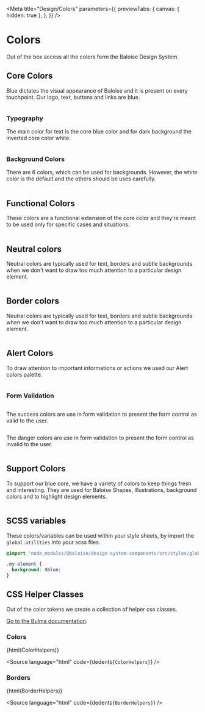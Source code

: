 
<Meta
  title="Design/Colors"
  parameters={{
    previewTabs: {
      canvas: { hidden: true },
    },
  }}
/>

# Colors

Out of the box access all the colors form the Baloise Design System.

## Core Colors

Blue dictates the visual appearance of Baloise and it is present on every touchpoint. Our logo, text, buttons and links are blue.

<bal-doc-app>
  <div class="columns">
    <bal-doc-color
      background
      class="column is-one-quarter"
      color="blue"
      hex-vars="#000d6e"
      description="Brand Color"
      inverted
    ></bal-doc-color>
  </div>
</bal-doc-app>

### Typography

The main color for text is the core blue color and for dark background the inverted core color white.

<bal-doc-app>
  <div class="columns">
    <bal-doc-color
      class="column is-one-quarter"
      color="blue"
      subject="Blue"
      hex-vars="#000d6e"
      scss-vars="$blue"
      description="Default Text"
      inverted
    ></bal-doc-color>
    <bal-doc-color
      class="column is-one-quarter"
      color="white"
      subject="White"
      hex-vars="#ffffff"
      scss-vars="$white"
      description="Inverted Text"
    ></bal-doc-color>
  </div>
</bal-doc-app>

### Background Colors

There are 6 colors, which can be used for backgrounds. However, the white color is the default and the others should be uses carefully.

<bal-doc-app>
  <div class="columns is-multiline">
    <bal-doc-color
      background
      class="column is-2"
      color="white"
      subject="White"
      hex-vars="#ffffff"
      scss-vars="$white"
      description="default"
    ></bal-doc-color>
    <bal-doc-color
      background
      class="column is-2"
      color="blue"
      subject="Blue"
      hex-vars="#000d6e"
      scss-vars="$blue"
      description="primary"
      inverted
    ></bal-doc-color>
    <bal-doc-color
      background
      class="column is-2"
      color="green"
      subject="Green"
      hex-vars="#94e3d4"
      scss-vars="$green"
      description=""
    ></bal-doc-color>
    <bal-doc-color
      background
      class="column is-2"
      color="purple"
      subject="Purple"
      hex-vars="#b8b2ff"
      scss-vars="$purple"
      description=""
    ></bal-doc-color>
    <bal-doc-color
      background
      class="column is-2"
      color="red"
      subject="Red"
      hex-vars="#ffaca6"
      scss-vars="$red"
      description=""
    ></bal-doc-color>
    <bal-doc-color
      background
      class="column is-2"
      color="yellow"
      subject="Yellow"
      hex-vars="#fae052"
      scss-vars="$yellow"
      description=""
    ></bal-doc-color>
  </div>
</bal-doc-app>

## Functional Colors

These colors are a functional extension of the core color and they’re meant to be used only for specific cases and situations.

<bal-doc-app>
  <div class="columns is-multiline">
    <bal-doc-color
      description="Pressed"
      background
      class="column is-2"
      color="blue-6"
      hex-vars="#313131"
      inverted
    ></bal-doc-color>
    <bal-doc-color
      description="Brand"
      background
      class="column is-2"
      color="blue-5"
      hex-vars="#747474"
      inverted
    ></bal-doc-color>
    <bal-doc-color
      description="Hover"
      background
      class="column is-2"
      color="blue-4"
      hex-vars="#b6b6b6"
      inverted
    ></bal-doc-color>
    <bal-doc-color
      description=""
      background
      class="column is-2"
      color="blue-3"
      hex-vars="#e8e8e8"
      inverted
    ></bal-doc-color>
    <bal-doc-color
      description="Hover Inverted"
      background
      class="column is-2"
      color="blue-2"
      hex-vars="#f6f6f6"
    ></bal-doc-color>
    <bal-doc-color description="" background class="column is-2" color="blue-1" hex-vars="#fafafa"></bal-doc-color>
  </div>
</bal-doc-app>

## Neutral colors

Neutral colors are typically used for text, borders and subtle backgrounds when we don't want to draw too much attention to a particular design element.

<bal-doc-app>
  <div class="columns is-multiline">
    <bal-doc-color background class="column is-2" color="grey-6" hex-vars="#313131" inverted></bal-doc-color>
    <bal-doc-color background class="column is-2" color="grey-5" hex-vars="#747474" inverted></bal-doc-color>
    <bal-doc-color background class="column is-2" color="grey-4" hex-vars="#b6b6b6"></bal-doc-color>
    <bal-doc-color background class="column is-2" color="grey-3" hex-vars="#e8e8e8"></bal-doc-color>
    <bal-doc-color background class="column is-2" color="grey-2" hex-vars="#f6f6f6"></bal-doc-color>
    <bal-doc-color background class="column is-2" color="grey-1" hex-vars="#fafafa"></bal-doc-color>
  </div>
</bal-doc-app>

## Border colors

Neutral colors are typically used for text, borders and subtle backgrounds when we don't want to draw too much attention to a particular design element.

<bal-doc-app>
  <div class="columns is-multiline">
    <bal-doc-color class="column is-4" color="blue" description="Border for focused form controls"></bal-doc-color>
    <bal-doc-color class="column is-4" color="grey-3" description="Border for form controls"></bal-doc-color>
    <bal-doc-color class="column is-4" color="grey-5" description="Not defined yet"></bal-doc-color>
  </div>
</bal-doc-app>

## Alert Colors

To draw attention to important informations or actions we used our Alert colors palette.

<bal-doc-app>
  <div class="columns is-multiline">
    <bal-doc-color description="$blue" background class="column is-2" color="primary" inverted></bal-doc-color>
    <bal-doc-color description="$purple" background class="column is-2" color="info" inverted></bal-doc-color>
    <bal-doc-color description="$green" background class="column is-2" color="success" inverted></bal-doc-color>
    <bal-doc-color description="$yellow" background class="column is-2" color="warning" inverted></bal-doc-color>
    <bal-doc-color description="$red" background class="column is-2" color="danger" inverted></bal-doc-color>
  </div>
</bal-doc-app>

### Form Validation

<bal-doc-app>
  <div class="columns is-multiline">
    <bal-doc-color description="Main valid color" class="column is-4" color="success-5" inverted></bal-doc-color>
    <bal-doc-color description="Main invalid color" class="column is-4" color="danger-5" inverted></bal-doc-color>
  </div>
</bal-doc-app>

The success colors are use in form validation to present the form control as valid to the user.

<bal-doc-app>
  <div class="columns is-multiline">
    <bal-doc-color class="column is-2" color="success-6" background inverted></bal-doc-color>
    <bal-doc-color class="column is-2" color="success-5" background inverted></bal-doc-color>
    <bal-doc-color class="column is-2" color="success-4" background></bal-doc-color>
    <bal-doc-color class="column is-2" color="success-3" background></bal-doc-color>
    <bal-doc-color class="column is-2" color="success-2" background></bal-doc-color>
    <bal-doc-color class="column is-2" color="success-1" background></bal-doc-color>
  </div>
</bal-doc-app>

The danger colors are use in form validation to present the form control as invalid to the user.

<bal-doc-app>
  <div class="columns is-multiline">
    <bal-doc-color class="column is-2" color="danger-6" background inverted></bal-doc-color>
    <bal-doc-color class="column is-2" color="danger-5" background inverted></bal-doc-color>
    <bal-doc-color class="column is-2" color="danger-4" background></bal-doc-color>
    <bal-doc-color class="column is-2" color="danger-3" background></bal-doc-color>
    <bal-doc-color class="column is-2" color="danger-2" background></bal-doc-color>
    <bal-doc-color class="column is-2" color="danger-1" background></bal-doc-color>
  </div>
</bal-doc-app>

## Support Colors

To support our blue core, we have a variety of colors to keep things fresh and interesting. They are used for Baloise Shapes, Illustrations, background colors and to highlight design elements.

<bal-doc-app>
  <div class="columns is-multiline">
    <bal-doc-color background class="column is-2" color="green-6" hex-vars="#1b5951" inverted></bal-doc-color>
    <bal-doc-color background class="column is-2" color="green-5" hex-vars="#00b28f" inverted></bal-doc-color>
    <bal-doc-color background class="column is-2" color="green-4" hex-vars="#21d9ac"></bal-doc-color>
    <bal-doc-color background class="column is-2" color="green-3" hex-vars="#94e3d4"></bal-doc-color>
    <bal-doc-color background class="column is-2" color="green-2" hex-vars="#cbf2ec"></bal-doc-color>
    <bal-doc-color background class="column is-2" color="green-1" hex-vars="#e9fbf7"></bal-doc-color>
  </div>
  <div class="columns is-multiline">
    <bal-doc-color background class="column is-2" color="purple-6" hex-vars="#6c2273" inverted></bal-doc-color>
    <bal-doc-color background class="column is-2" color="purple-5" hex-vars="#9f52cc" inverted></bal-doc-color>
    <bal-doc-color background class="column is-2" color="purple-4" hex-vars="#be82fa"></bal-doc-color>
    <bal-doc-color background class="column is-2" color="purple-3" hex-vars="#b8b2ff"></bal-doc-color>
    <bal-doc-color background class="column is-2" color="purple-2" hex-vars="#e1d9ff"></bal-doc-color>
    <bal-doc-color background class="column is-2" color="purple-1" hex-vars="#f9f3ff"></bal-doc-color>
  </div>
  <div class="columns is-multiline">
    <bal-doc-color background class="column is-2" color="red-6" hex-vars="#99172d" inverted></bal-doc-color>
    <bal-doc-color background class="column is-2" color="red-5" hex-vars="#d9304c" inverted></bal-doc-color>
    <bal-doc-color background class="column is-2" color="red-4" hex-vars="#ff596f"></bal-doc-color>
    <bal-doc-color background class="column is-2" color="red-3" hex-vars="#ffaca6"></bal-doc-color>
    <bal-doc-color background class="column is-2" color="red-2" hex-vars="#ffd7d7"></bal-doc-color>
    <bal-doc-color background class="column is-2" color="red-1" hex-vars="#ffeef1"></bal-doc-color>
  </div>
  <div class="columns is-multiline">
    <bal-doc-color background class="column is-2" color="yellow-6" hex-vars="#b24a00" inverted></bal-doc-color>
    <bal-doc-color background class="column is-2" color="yellow-5" hex-vars="#fa9319"></bal-doc-color>
    <bal-doc-color background class="column is-2" color="yellow-4" hex-vars="#ffbe19"></bal-doc-color>
    <bal-doc-color background class="column is-2" color="yellow-3" hex-vars="#fae052"></bal-doc-color>
    <bal-doc-color background class="column is-2" color="yellow-2" hex-vars="#ffecbc"></bal-doc-color>
    <bal-doc-color background class="column is-2" color="yellow-1" hex-vars="#fff9eb"></bal-doc-color>
  </div>
</bal-doc-app>

## SCSS variables

These colors/variables can be used within your style sheets, by import the `global.utilities` into your scss files.

```scss
@import 'node_modules/@baloise/design-system-components/src/styles/global.utilities';

.my-element {
  background: $blue;
}
```

## CSS Helper Classes

Out of the color tokens we create a collection of helper css classes.

[Go to the Bulma documentation](https://bulma.io/documentation/modifiers/color-helpers/).


### Colors

<Canvas withSource="none">
  <bal-doc-app>{html(ColorHelpers)}</bal-doc-app>
</Canvas>

<Source
  language="html"
  code={dedent`
     ${ColorHelpers}
  `}
/>

### Borders

<Canvas withSource="none">
  <bal-doc-app>{html(BorderHelpers)}</bal-doc-app>
</Canvas>

<Source
  language="html"
  code={dedent`
     ${BorderHelpers}
  `}
/>

<bal-doc-github link="D:/Baloise/projects/baloise-incubator/design-system/packages/components/src/stories/design/01-colors.stories.mdx"></bal-doc-github>

